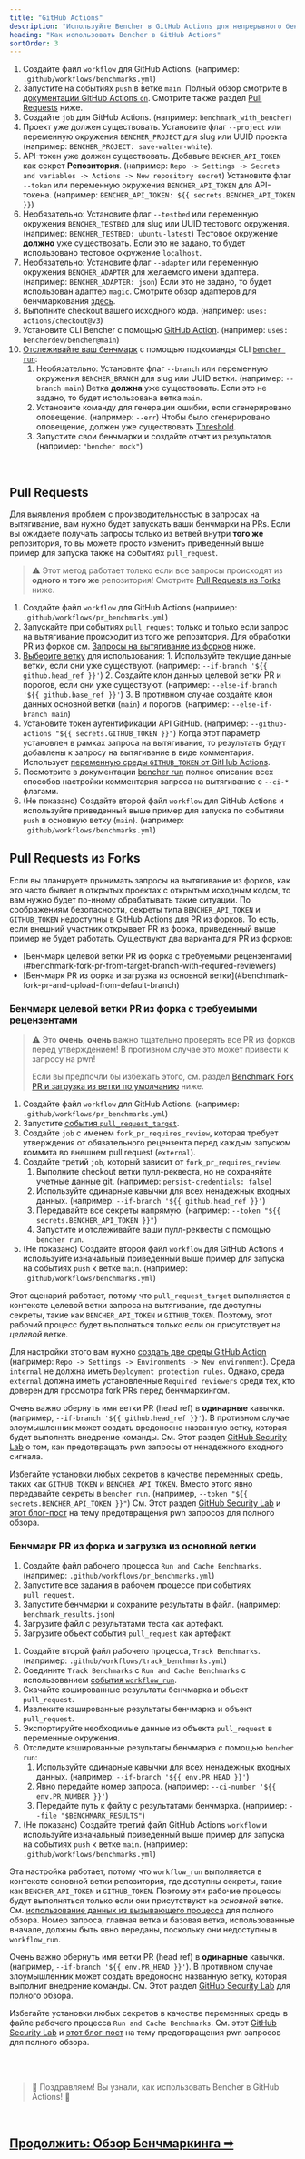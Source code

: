 ```yaml
---
title: "GitHub Actions"
description: "Используйте Bencher в GitHub Actions для непрерывного бенчмаркинга при пулл-реквестах"
heading: "Как использовать Bencher в GitHub Actions"
sortOrder: 3
---
```



<GitHubActions1 />

1. Создайте файл `workflow` для GitHub Actions. (например: `.github/workflows/benchmarks.yml`)
2. Запустите на событиях `push` в ветке `main`. Полный обзор смотрите в [документации GitHub Actions `on`](https://docs.github.com/ru/actions/using-workflows/workflow-syntax-for-github-actions#on). Смотрите также раздел [Pull Requests](#pull-requests) ниже.
3. Создайте `job` для GitHub Actions. (например: `benchmark_with_bencher`)
4. Проект уже должен существовать. Установите флаг `--project` или переменную окружения `BENCHER_PROJECT` для slug или UUID проекта (например: `BENCHER_PROJECT: save-walter-white`).
5. API-токен уже должен существовать. Добавьте `BENCHER_API_TOKEN` как секрет **Репозитория**. (например: `Repo -> Settings -> Secrets and variables -> Actions -> New repository secret`) Установите флаг `--token` или переменную окружения `BENCHER_API_TOKEN` для API-токена. (например: `BENCHER_API_TOKEN: ${{ secrets.BENCHER_API_TOKEN }}`)
6. Необязательно: Установите флаг `--testbed` или переменную окружения `BENCHER_TESTBED` для slug или UUID тестового окружения.  (например: `BENCHER_TESTBED: ubuntu-latest`) Тестовое окружение **должно** уже существовать. Если это не задано, то будет использовано тестовое окружение `localhost`.
7. Необязательно: Установите флаг `--adapter` или переменную окружения `BENCHER_ADAPTER` для желаемого имени адаптера.  (например: `BENCHER_ADAPTER: json`) Если это не задано, то будет использован адаптер `magic`. Смотрите обзор адаптеров для бенчмаркования [здесь](/docs/ru/explanation/adapters).
8. Выполните checkout вашего исходного кода. (например: `uses: actions/checkout@v3`)
9.  Установите CLI Bencher с помощью [GitHub Action](https://github.com/marketplace/actions/bencher-cli). (например: `uses: bencherdev/bencher@main`)
10. [Отслеживайте ваш бенчмарк](/docs/ru/how-to/track-benchmarks) с помощью подкоманды CLI <code><a href="/docs/ru/explanation/bencher-run">bencher run</a></code>:
    1.  Необязательно: Установите флаг `--branch` или переменную окружения `BENCHER_BRANCH` для slug или UUID ветки. (например: `--branch main`) Ветка **должна** уже существовать. Если это не задано, то будет использована ветка `main`.
    2.  Установите команду для генерации ошибки, если сгенерировано оповещение. (например: `--err`) Чтобы было сгенерировано оповещение, должен уже существовать [Threshold](/docs/ru/explanation/thresholds).
    3.  Запустите свои бенчмарки и создайте отчет из результатов. (например: `"bencher mock"`)

<br/>

## Pull Requests

Для выявления проблем с производительностью в запросах на вытягивание, вам нужно будет запускать ваши бенчмарки на PRs.
Если вы ожидаете получать запросы только из ветвей внутри **того же** репозитория, то вы можете просто изменить приведенный выше пример для запуска также на событиях `pull_request`.

> ⚠️ Этот метод работает только если все запросы происходят из **одного и того же** репозитория!
> Смотрите [Pull Requests из Forks](#pull-requests-from-forks) ниже.

<GitHubActions2 />

1. Создайте файл `workflow` для GitHub Actions (например: `.github/workflows/pr_benchmarks.yml`)
2. Запускайте при событиях `pull_request` только и только если запрос на вытягивание происходит из того же репозитория. Для обработки PR из форков см. [Запросы на вытягивание из форков](#pull-requests-from-forks) ниже.
3. [Выберите ветку](http://localhost:3000/docs/ru/explanation/branch-selection) для использования:
        1. Используйте текущие данные ветки, если они уже существуют. (например: `--if-branch '${{ github.head_ref }}'`)
        2. Создайте клон данных целевой ветки PR и порогов, если они уже существуют. (например: `--else-if-branch '${{ github.base_ref }}'`)
        3. В противном случае создайте клон данных основной ветки (`main`) и порогов. (например: `--else-if-branch main`)
4. Установите токен аутентификации API GitHub. (например: `--github-actions "${{ secrets.GITHUB_TOKEN }}"`) Когда этот параметр установлен в рамках запроса на вытягивание, то результаты будут добавлены к запросу на вытягивание в виде комментария. Использует [переменную среды `GITHUB_TOKEN` от GitHub Actions](https://docs.github.com/ja/actions/security-guides/automatic-token-authentication).
5. Посмотрите в документации [bencher run](/docs/ru/explanation/bencher-run) полное описание всех способов настройки комментария запроса на вытягивание с `--ci-*` флагами.
6. (Не показано) Создайте второй файл `workflow` для GitHub Actions и используйте приведенный выше пример для запуска по событиям `push` в основную ветку (`main`). (например: `.github/workflows/benchmarks.yml`)

## Pull Requests из Forks

Если вы планируете принимать запросы на вытягивание из форков, как это часто бывает в открытых проектах с открытым исходным кодом,
то вам нужно будет по-иному обрабатывать такие ситуации.
По соображениям безопасности, секреты типа `BENCHER_API_TOKEN` и `GITHUB_TOKEN` недоступны в GitHub Actions для PR из форков.
То есть, если внешний участник открывает PR из форка, приведенный выше пример не будет работать.
Существуют два варианта для PR из форков:

<ul>
  <li>[Бенчмарк целевой ветки PR из форка с требуемыми рецензентами](#benchmark-fork-pr-from-target-branch-with-required-reviewers)</li>
  <li>[Бенчмарк PR из форка и загрузка из основной ветки](#benchmark-fork-pr-and-upload-from-default-branch)</li>
</ul>

### Бенчмарк целевой ветки PR из форка с требуемыми рецензентами

> ⚠️ Это **очень**, **очень** важно тщательно проверять все PR из форков перед утверждением!
> В противном случае это может привести к запросу на pwn!
>
> Если вы предпочли бы избежать этого, см. раздел [Benchmark Fork PR и загрузка из ветки по умолчанию](#benchmark-fork-pr-и-загрузка-из-ветки-по-умолчанию) ниже.

<GitHubActions3 />

1. Создайте файл `workflow` для GitHub Actions. (например: `.github/workflows/pr_benchmarks.yml`)
1. Запустите [события `pull_request_target`](https://docs.github.com/ru/actions/using-workflows/events-that-trigger-workflows#pull_request_target).
1. Создайте `job` с именем `fork_pr_requires_review`, которая требует утверждения от обязательного рецензента перед каждым запуском коммита во внешнем pull request (`external`).
1. Создайте третий `job`, который зависит от `fork_pr_requires_review`.
   1. Выполните checkout ветки пулл-реквеста, но не сохраняйте учетные данные git. (например: `persist-credentials: false`)
   2. Используйте одинарные кавычки для всех ненадежных входных данных. (например: `--if-branch '${{ github.head_ref }}'`)
   3. Передавайте все секреты напрямую. (например: `--token "${{ secrets.BENCHER_API_TOKEN }}"`)
   4. Запустите и отслеживайте ваши пулл-реквесты с помощью `bencher run`.
1. (Не показано) Создайте второй файл `workflow` для GitHub Actions и используйте изначальный приведенный выше пример для запуска на событиях `push` к ветке `main`. (например: `.github/workflows/benchmarks.yml`)

Этот сценарий работает, потому что `pull_request_target` выполняется в контексте целевой ветки запроса на вытягивание,
где доступны секреты, такие как `BENCHER_API_TOKEN` и `GITHUB_TOKEN`.
Поэтому, этот рабочий процесс будет выполняться только если он присутствует на _целевой_ ветке.

Для настройки этого вам нужно [создать две среды GitHub Action](https://docs.github.com/ru/actions/deployment/targeting-different-environments/using-environments-for-deployment#using-an-environment)
(например: `Repo -> Settings -> Environments -> New environment`).
Среда `internal` не должна иметь `Deployment protection rules`.
Однако, среда `external` должна иметь установленные `Required reviewers` среди тех, кто доверен для просмотра fork PRs перед бенчмаркингом.

Очень важно обернуть имя ветки PR (head ref) в **одинарные** кавычки. (например, `--if-branch '${{ github.head_ref }}'`). В противном случае злоумышленник может создать вредоносно названную ветку, которая будет выполнять внедрение команды. См. Этот раздел [GitHub Security Lab](https://securitylab.github.com/research/github-actions-untrusted-input/) о том, как предотвращать pwn запросы от ненадежного входного сигнала.

Избегайте установки любых секретов в качестве переменных среды, таких как `GITHUB_TOKEN` и `BENCHER_API_TOKEN`.
Вместо этого явно передавайте секреты в `bencher run`. (например, `--token "${{ secrets.BENCHER_API_TOKEN }}"`)
См. Этот раздел [GitHub Security Lab](https://securitylab.github.com/research/github-actions-preventing-pwn-requests/)
и [этот блог-пост](https://nathandavison.com/blog/github-actions-and-the-threat-of-malicious-pull-requests)
на тему предотвращения pwn запросов для полного обзора.

### Бенчмарк PR из форка и загрузка из основной ветки

<GitHubActions4 />

1. Создайте файл рабочего процесса `Run and Cache Benchmarks`. (например: `.github/workflows/pr_benchmarks.yml`)
2. Запустите все задания в рабочем процессе при событиях `pull_request`.
3. Запустите бенчмарки и сохраните результаты в файл. (например: `benchmark_results.json`)
4. Загрузите файл с результатами теста как артефакт.
5. Загрузите объект события `pull_request` как артефакт.

<GitHubActions5 />

1. Создайте второй файл рабочего процесса, `Track Benchmarks`. (например: `.github/workflows/track_benchmarks.yml`)
2. Соедините `Track Benchmarks` с `Run and Cache Benchmarks` с использованием [события `workflow_run`](https://docs.github.com/ru/actions/using-workflows/events-that-trigger-workflows#workflow_run).
3. Скачайте кэшированные результаты бенчмарка и объект `pull_request`.
4. Извлеките кэшированные результаты бенчмарка и объект `pull_request`.
5. Экспортируйте необходимые данные из объекта `pull_request` в переменные окружения.
6. Отследите кэшированные результаты бенчмарка с помощью `bencher run`:
   1. Используйте одинарные кавычки для всех ненадежных входных данных. (например: `--if-branch '${{ env.PR_HEAD }}'`)
   2. Явно передайте номер запроса. (например: `--ci-number '${{ env.PR_NUMBER }}'`)
   3. Передайте путь к файлу с результатами бенчмарка. (например: `--file "$BENCHMARK_RESULTS"`)
1. (Не показано) Создайте третий файл GitHub Actions `workflow` и используйте изначальный приведенный выше пример для запуска на событиях `push` к ветке `main`. (например: `.github/workflows/benchmarks.yml`)

Эта настройка работает, потому что `workflow_run` выполняется в контексте основной ветки репозитория,
где доступны секреты, такие как `BENCHER_API_TOKEN` и `GITHUB_TOKEN`.
Поэтому эти рабочие процессы будут выполняться только если они присутствуют на _основной_ ветке.
См. [использование данных из вызывающего процесса](https://docs.github.com/ru/actions/using-workflows/events-that-trigger-workflows#using-data-from-the-triggering-workflow) для полного обзора.
Номер запроса, главная ветка и базовая ветка, использованные вначале, должны быть явно переданы, поскольку они недоступны в `workflow_run`.

Очень важно обернуть имя ветки PR (head ref) в **одинарные** кавычки. (например, `--if-branch '${{ env.PR_HEAD }}'`). В противном случае злоумышленник может создать вредоносно названную ветку, которая выполнит внедрение команды. См. Этот раздел [GitHub Security Lab](https://securitylab.github.com/research/github-actions-untrusted-input/) для полного обзора.

Избегайте установки любых секретов в качестве переменных среды в файле рабочего процесса `Run and Cache Benchmarks`.
См. этот [GitHub Security Lab](https://securitylab.github.com/research/github-actions-preventing-pwn-requests/)
и [этот блог-пост](https://nathandavison.com/blog/github-actions-and-the-threat-of-malicious-pull-requests)
на тему предотвращения pwn запросов для полного обзора.

<br/>
<br/>

> 🐰 Поздравляем! Вы узнали, как использовать Bencher в GitHub Actions! 🎉

<br/>

<h2><a href="/docs/ru/explanation/benchmarking">Продолжить: Обзор Бенчмаркинга ➡</a></h2>